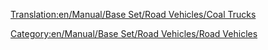 [[Translation:en/Manual/Base Set/Road Vehicles/Coal Trucks]]

{{en/RoadVehicle|name     = Balogh Coal Truck
  |img      = en/Archive/Old 32bpp/Balogh Coal Truck.png
  |price    = £4,428 ($8,856) 
  |speed    = 30 mph (48 km/h)
  |annual   = £421 ($842)
  |designed = 1935
  |life     = 15
  |capacity = 20 tonnes of coal
}}
{{en/RoadVehicle|name     = Uhl Coal Truck
  |img      = en/Archive/Old 32bpp/Uhl Coal Truck.png
  |price    = £5,248 ($10,496)
  |speed    = 55 mph (88 km/h)
  |annual   = £787 ($1,574)
  |designed = 1975
  |life     = 15
  |capacity = 25 tonnes of coal
}}
{{en/RoadVehicle|name     = DW Coal Truck
  |img      = en/Archive/Old 32bpp/DW Coal Truck.png
  |price    = £5,658 ($11,316) 
  |speed    = 70 mph (112 km/h)
  |annual   = £1,125 ($2,250)
  |designed = 2014
  |life     = 15
  |capacity = 28 tonnes of coal
}}
[[Category:en/Manual/Base Set/Road Vehicles/Road Vehicles]]